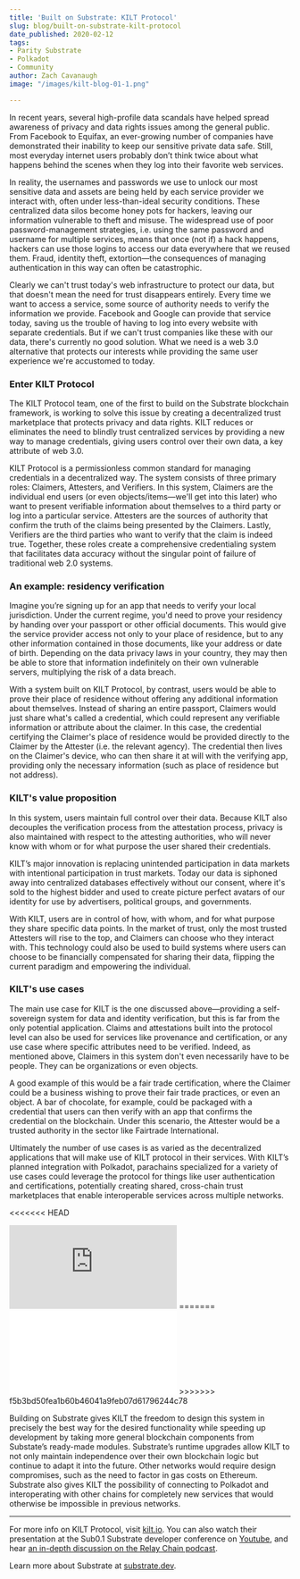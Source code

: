 ```yaml
---
title: 'Built on Substrate: KILT Protocol'
slug: blog/built-on-substrate-kilt-protocol
date_published: 2020-02-12
tags:
- Parity Substrate
- Polkadot
- Community
author: Zach Cavanaugh
image: "/images/kilt-blog-01-1.png"

---
```

In recent years, several high-profile data scandals have helped spread awareness of privacy and data rights issues among the general public. From Facebook to Equifax, an ever-growing number of companies have demonstrated their inability to keep our sensitive private data safe. Still, most everyday internet users probably don’t think twice about what happens behind the scenes when they log into their favorite web services.

In reality, the usernames and passwords we use to unlock our most sensitive data and assets are being held by each service provider we interact with, often under less-than-ideal security conditions. These centralized data silos become honey pots for hackers, leaving our information vulnerable to theft and misuse. The widespread use of poor password-management strategies, i.e. using the same password and username for multiple services, means that once (not if) a hack happens, hackers can use those logins to access our data everywhere that we reused them. Fraud, identity theft, extortion—the consequences of managing authentication in this way can often be catastrophic.

Clearly we can't trust today's web infrastructure to protect our data, but that doesn't mean the need for trust disappears entirely. Every time we want to access a service, some source of authority needs to verify the information we provide. Facebook and Google can provide that service today, saving us the trouble of having to log into every website with separate credentials. But if we can't trust companies like these with our data, there's currently no good solution. What we need is a web 3.0 alternative that protects our interests while providing the same user experience we're accustomed to today.

### Enter KILT Protocol

The KILT Protocol team, one of the first to build on the Substrate blockchain framework, is working to solve this issue by creating a decentralized trust marketplace that protects privacy and data rights. KILT reduces or eliminates the need to blindly trust centralized services by providing a new way to manage credentials, giving users control over their own data, a key attribute of web 3.0.

KILT Protocol is a permissionless common standard for managing credentials in a decentralized way. The system consists of three primary roles: Claimers, Attesters, and Verifiers. In this system, Claimers are the individual end users (or even objects/items—we'll get into this later) who want to present verifiable information about themselves to a third party or log into a particular service. Attesters are the sources of authority that confirm the truth of the claims being presented by the Claimers. Lastly, Verifiers are the third parties who want to verify that the claim is indeed true. Together, these roles create a comprehensive credentialing system that facilitates data accuracy without the singular point of failure of traditional web 2.0 systems.

### An example: residency verification

Imagine you’re signing up for an app that needs to verify your local jurisdiction. Under the current regime, you'd need to prove your residency by handing over your passport or other official documents. This would give the service provider access not only to your place of residence, but to any other information contained in those documents, like your address or date of birth. Depending on the data privacy laws in your country, they may then be able to store that information indefinitely on their own vulnerable servers, multiplying the risk of a data breach.

With a system built on KILT Protocol, by contrast, users would be able to prove their place of residence without offering any additional information about themselves. Instead of sharing an entire passport, Claimers would just share what's called a credential, which could represent any verifiable information or attribute about the claimer. In this case, the credential certifying the Claimer's place of residence would be provided directly to the Claimer by the Attester (i.e. the relevant agency). The credential then lives on the Claimer's device, who can then share it at will with the verifying app, providing only the necessary information (such as place of residence but not address).

### KILT's value proposition

In this system, users maintain full control over their data. Because KILT also decouples the verification process from the attestation process, privacy is also maintained with respect to the attesting authorities, who will never know with whom or for what purpose the user shared their credentials.

KILT’s major innovation is replacing unintended participation in data markets with intentional participation in trust markets. Today our data is siphoned away into centralized databases effectively without our consent, where it's sold to the highest bidder and used to create picture perfect avatars of our identity for use by advertisers, political groups, and governments.

With KILT, users are in control of how, with whom, and for what purpose they share specific data points. In the market of trust, only the most trusted Attesters will rise to the top, and Claimers can choose who they interact with. This technology could also be used to build systems where users can choose to be financially compensated for sharing their data, flipping the current paradigm and empowering the individual.

### KILT's use cases

The main use case for KILT is the one discussed above—providing a self-sovereign system for data and identity verification, but this is far from the only potential application. Claims and attestations built into the protocol level can also be used for services like provenance and certification, or any use case where specific attributes need to be verified. Indeed, as mentioned above, Claimers in this system don't even necessarily have to be people. They can be organizations or even objects.

A good example of this would be a fair trade certification, where the Claimer could be a business wishing to prove their fair trade practices, or even an object. A bar of chocolate, for example, could be packaged with a credential that users can then verify with an app that confirms the credential on the blockchain. Under this scenario, the Attester would be a trusted authority in the sector like Fairtrade International.

Ultimately the number of use cases is as varied as the decentralized applications that will make use of KILT protocol in their services. With KILT’s planned integration with Polkadot, parachains specialized for a variety of use cases could leverage the protocol for things like user authentication and certifications, potentially creating shared, cross-chain trust marketplaces that enable interoperable services across multiple networks.

<<<<<<< HEAD
<!--YOUTUBE SNIPPER-->
<iframe
className="w-full h-56 sm:h-80 md:h-96"
src="https://www.youtube.com/embed/fCHsbs96lvE"
frameBorder="0"
allow="accelerometer; autoplay; encrypted-media; gyroscope; picture-in-picture"
allowFullScreen></iframe>
=======
<!--YOUTUBE SNIPPER--> <iframe className="w-full h-56 sm:h-80 md:h-96" src="fCHsbs96lvE" frameBorder="0" allow="accelerometer; autoplay; encrypted-media; gyroscope; picture-in-picture" allowFullScreen></iframe>
>>>>>>> f5b3bd50fea1b60b46041a9feb07d61796244c78

Building on Substrate gives KILT the freedom to design this system in precisely the best way for the desired functionality while speeding up development by taking more general blockchain components from Substate’s ready-made modules. Substrate’s runtime upgrades allow KILT to not only maintain independence over their own blockchain logic but continue to adapt it into the future. Other networks would require design compromises, such as the need to factor in gas costs on Ethereum. Substrate also gives KILT the possibility of connecting to Polkadot and interoperating with other chains for completely new services that would otherwise be impossible in previous networks.

***

For more info on KILT Protocol, visit [kilt.io](https://kilt.io). You can also watch their presentation at the Sub0.1 Substrate developer conference on [Youtube](https://youtu.be/d0zF3ghAdVI), and hear [an in-depth discussion on the Relay Chain podcast](https://relaychain.fm/9-on-chain-trust-with-kilt-protocol).

Learn more about Substrate at [substrate.dev](https://substrate.dev/).